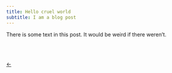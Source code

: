 ```yaml
---
title: Hello cruel world
subtitle: I am a blog post
---
```


There is some text in this post. It would be weird if there weren't. 

<br><br>

[←](/)
 






